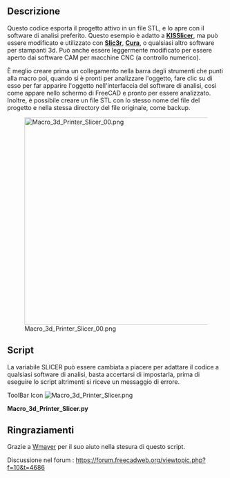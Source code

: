 <languages/>
{{Macro/it
|Name=Macro_3d_Printer_Slicer
|Icon=Macro_3d_Printer_Slicer.png
|Translate=Slicer per stampanti 3D
|Description=Esporta verso il software slicer per stampanti 3D. Esporta il file stl nella stessa directory del file originale del disegno, poi lo apre con il software di analisi.
|Author=cae2100
|Version=1.0
|Date=2013-10-10
|FCVersion=All
|Download=[https://www.freecadweb.org/wiki/images/9/96/Macro_3d_Printer_Slicer.png ToolBar Icon]
|SeeAlso=[[Macro_3d_Printer_Slicer_Individual_Parts/it|Macro 3d Printer Slicer Individual Parts]] [[Image:Macro_3d_Printer_Slicer_Individual_Parts.svg|24px]]
}}

==Descrizione==
Questo codice esporta il progetto attivo in un file STL, e lo apre con il software di analisi preferito. Questo esempio è adatto a '''[http://kisslicer.com/ KISSlicer]''', ma può essere modificato e utilizzato con '''[http://slic3r.org/ Slic3r]''', '''[http://wiki.ultimaker.com/Cura Cura]''', o qualsiasi altro software per stampanti 3d. Può anche essere leggermente modificato per essere aperto dai software CAM per macchine CNC (a controllo numerico). 

È meglio creare prima un collegamento nella barra degli strumenti che punti alla macro poi, quando si è pronti per analizzare l'oggetto, fare clic su di esso per far apparire l'oggetto nell'interfaccia del software di analisi, così come appare nello schermo di FreeCAD e pronto per essere analizzato. Inoltre, è possibile creare un file STL con lo stesso nome del file del progetto e nella stessa directory del file originale, come backup.

[[File:Macro_3d_Printer_Slicer_00.png|480px]]

==Script==

La variabile SLICER può essere cambiata a piacere per adattare il codice a qualsiasi software di analisi, basta accertarsi di impostarla, prima di eseguire lo script altrimenti si riceve un messaggio di errore.

ToolBar Icon [[Image:Macro_3d_Printer_Slicer.png]]

'''Macro_3d_Printer_Slicer.py'''

{{MacroCode|code=
import FreeCAD
import Mesh
import sys
import math
import os
import subprocess
# some fuctions
def getPlacement(quat,vect,obj):
  if quat[3] > -1  and quat[3] < 1:
    delta = math.acos(quat[3])*2.0
    scale = math.sin(delta/2)
    rx = quat[0]/scale
    ry = quat[1]/scale
    rz = quat[2]/scale
  else:
    delta = 0
    rx = 0
    ry = 0
    rz = 1
  info0 = "translation "+str(vect.x)+" "+str(vect.y)+" "+str(vect.z)
  info1 = "rotation "+str(rx)+" "+str(ry)+" "+str(rz)+" "+str(delta)
  return info0+" "+info1
# some definitions
placement = App.Placement(App.Vector(0,0,0),App.Rotation(0,0,0,1))
# user need to set this directory where slicing software is located
OutDir = FreeCAD.ActiveDocument.FileName.replace(FreeCAD.ActiveDocument.Label + ".fcstd", "")
visible_objs = []
SLICER = "/kisslicer location/"                          # Put your Slicer program location here
os.chdir(SLICER)
# Get Objects in document
doc = App.ActiveDocument
objs = doc.Objects
# hide all
for obj in objs:
   if obj.ViewObject.isVisible():
      visible_objs.append(obj)
for obj in visible_objs:
  # get volume
  volume = obj.Shape.Volume
  # get Rotation and translation of volume
  quat = obj.Placement.Rotation.Q
  vect = obj.Placement.Base
  pinfo = getPlacement(quat,vect,obj)
  # reset placement, export it and set at original placement
  oldPlacement = obj.Placement
  obj.Placement = placement
  obj.Placement = oldPlacement   
stlFile = OutDir+str(doc.Label)+".stl"
Mesh.export(visible_objs,stlFile)
subprocess.Popen([SLICER + "KISSlicer", stlFile])
}}

== Ringraziamenti ==

Grazie a [http://forum.freecadweb.org/viewtopic.php?f=10&t=4686 Wmayer] per il suo aiuto nella stesura di questo script.

Discussione nel forum : https://forum.freecadweb.org/viewtopic.php?f=10&t=4686
{{clear}}